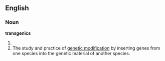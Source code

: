 ==English==
===Noun===
'''transgenics'''
# {{plural of|[[transgenic]]}}
# The study and practice of [[genetic modification]] by inserting genes from one species into the genetic material of another species.
